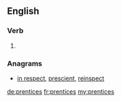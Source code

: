 ==English==

===Verb===
{{head|en|verb form}}

# {{en-third-person singular of|prentice}}

===Anagrams===
* [[in respect#English|in respect]], [[prescient#English|prescient]], [[reinspect#English|reinspect]]

[[de:prentices]]
[[fr:prentices]]
[[my:prentices]]
